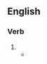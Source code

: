 {{also|short-listing}}

==English==

===Verb===
{{head|en|verb form}}

# {{present participle of|en|shortlist|nocat=1}}
#* {{quote-journal|en|date=2020 December 2|author=Anthony Lambert|title=Reimagining Railway Stations|journal=Rail|page=43|text=NR's competition was opened to international entries in June <small>[2007]</small>, and the first of three phases was concluded in November with the '''shortlisting''' of five winners chosen from over 200 entries from 34 countries [...].}}